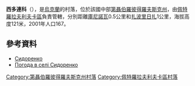{{coord|48|17|2|N|36|24|17|E|scale:30000_region:UA|display=title}}

'''西多連科'''（{{lang-uk|Сидоренко}}），是[[烏克蘭|烏克蘭]]的村落，位於該國中部[[第聶伯羅彼得羅夫斯克州|第聶伯羅彼得羅夫斯克州]]，由[[佩特羅拉夫利夫卡區|佩特羅拉夫利夫卡區]]負責管轄，分別距離[[庫尼諾瓦|庫尼諾瓦]]0.5公里和[[扎波里日扎_(佩特羅拉夫利夫卡區)|扎波里日扎]]1公里，海拔高度121米，2001年人口167。

==參考資料==
*[http://gska2.rada.gov.ua/pls/z7502/A005?rdat1=06.12.2007&rf7571=6001 Сидоренко]{{Dead link|date=2018年6月 |bot=InternetArchiveBot |fix-attempted=no }}
* [http://weather.in.ua/ua/dnepropetrovskaja/23782 Погода в селі Сидоренко]

{{DEFAULTSORT:Сидоренко}}
[[Category:第聶伯羅彼得羅夫斯克州村落|Category:第聶伯羅彼得羅夫斯克州村落]]
[[Category:佩特羅拉夫利夫卡區村落|Category:佩特羅拉夫利夫卡區村落]]


{{Dnipropetrovsk-geo-stub}}